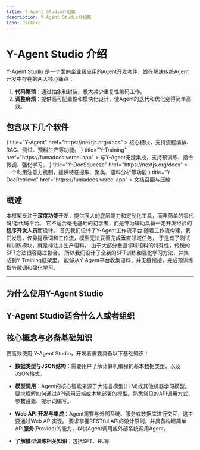 ```yaml
---
title: Y-Agent Studio介绍篇
description: Y-Agent Studio介绍篇
icon: Pickaxe
---
```


# Y-Agent Studio 介绍
Y-Agent Studio 是一个面向企业级应用的Agent开发套件，旨在解决传统Agent开发中存在的两大核心痛点：
1.  **代码繁琐**：通过抽象和封装，极大减少重复性编码工作。
2.  **调整麻烦**：提供高可配置性和模块化设计，使Agent的迭代和优化变得简单高效。


## 包含以下几个软件

<Cards>
  <Card icon={<HomeIcon />} title="Y-Agent" href="https://nextjs.org/docs" >
    核心模块，支持流程编排、RAG、测试、预料生产等功能。
  </Card>
  <Card icon={<HomeIcon />} title="Y-Training" href="https://fumadocs.vercel.app" >
    与Y-Agent无缝集成，支持预训练、指令微调、强化学习。
  </Card>
  <Card icon={<HomeIcon />} title="Y-DocSqueeze" href="https://nextjs.org/docs" >
    一个利用注意力机制，提供特征提取、聚类、语料分析等功能
  </Card>
  <Card icon={<HomeIcon />} title="Y-DocRetrieve" href="https://fumadocs.vercel.app" >
    文档召回与压缩
  </Card>
</Cards>

## 概述


本框架专注于**深度功能**开发，提供强大的底层能力和定制化工具，而非简单的零代码/低代码平台。
它不适合毫无基础的初学者，而是专为辅助具备一定开发经验的**程序开发人员**而设计。
首先我们设计了Y-Agent工作流平台
随着工作流构建，我们发现，仅靠提示词和工作流，模型无法妥善完成垂直领域任务，
于是有了测试和训练模块，就是标注并生产语料。
由于大部分垂直领域语料的特殊性，传统的SFT方法很容易过拟合，
所以我们设计了全新的SFT训练和强化学习方法，并集成到Y-Training框架里，
能够从Y-Agent平台收集语料，并无缝衔接，完成预训练指令微调和强化学习。

---

## 为什么使用Y-Agent Studio


## Y-Agent Studio适合什么人或者组织

## 核心概念与必备基础知识

要高效使用 Y-Agent Studio，开发者需要具备以下基础知识：

*   **数据类型与JSON结构**：需要用户了解计算机编程的基本数据类型、以及JSON格式。


*   **模型调用**：Agent的核心智能来源于大语言模型(LLM)或其他机器学习模型。
要求理解如何通过API调用云端或本地部署的模型。熟悉常见的API调用方式、参数设置、提示词编写。

*   **Web API 开发与集成**：Agent需要与外部系统、服务或数据库进行交互，这主要通过Web API实现。
要求掌握RESTful API的设计原则，并具备构建简单API**服务**(Provide)的能力，以供Agent调用或外部系统调用Agent。
* **了解模型训练相关知识**：包括SFT、RL等



